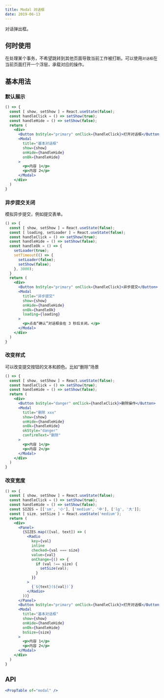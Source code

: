 ```yaml
---
title: Modal 对话框
date: 2019-06-13
---
```


对话弹出框。

## 何时使用
在处理某个事务，不希望跳转到其他页面导致当前工作被打断。可以使用`对话框`在当前页面打开一个浮层，承载对应的操作。

## 基本用法
### 默认展示
```jsx
() => {
  const [ show, setShow ] = React.useState(false);
  const handleClick = () => setShow(true);
  const handleHide = () => setShow(false);
  return (
    <div>
      <Button bsStyle="primary" onClick={handleClick}>打开对话框</Button>
      <Modal
        title="基本对话框"
        show={show}
        onHide={handleHide}
        onOk={handleHide}
      >
        <p>内容 1</p>
        <p>内容 2</p>
      </Modal>
    </div>
  )
}
```

### 异步提交关闭
模拟异步提交，例如提交表单。
```jsx
() => {
  const [ show, setShow ] = React.useState(false);
  const [ loading, setLoader ] = React.useState(false);
  const handleClick = () => setShow(true);
  const handleHide = () => setShow(false);
  const handleOk = () => {
    setLoader(true);
    setTimeout(() => {
      setLoader(false);
      setShow(false);
    }, 3000);
  }
  return (
    <div>
      <Button bsStyle="primary" onClick={handleClick}>异步提交</Button>
      <Modal
        title="异步提交"
        show={show}
        onHide={handleHide}
        onOk={handleOk}
        loading={loading}
      >
        <p>点击“确认”对话框会在 3 秒后关闭。</p>
      </Modal>
    </div>
  )
}
```

### 改变样式
可以改变提交按钮的文本和颜色。比如“删除”场景
```jsx
() => {
  const [ show, setShow ] = React.useState(false);
  const handleClick = () => setShow(true);
  const handleHide = () => setShow(false);
  return (
    <div>
      <Button bsStyle="danger" onClick={handleClick}>删除操作</Button>
      <Modal
        title="删除 xxx"
        show={show}
        onHide={handleHide}
        onOk={handleHide}
        okStyle="danger"
        confirmText="删除"
      >
        <p>内容 1</p>
        <p>内容 2</p>
      </Modal>
    </div>
  )
}
```
### 改变宽度
```jsx
() => {
  const [ show, setShow ] = React.useState(false);
  const handleClick = () => setShow(true);
  const handleHide = () => setShow(false);
  const SIZES = [['sm', '小'], ['medium', '中'], ['lg', '大']];
  const [ size, setSize ] = React.useState('medium');
  return (
    <div>
      <Panel>
        {SIZES.map(([val, text]) => (
          <Radio
            key={val}
            inline
            checked={val === size}
            value={val}
            onChange={() => {
              if (val !== size) {
                setSize(val);
              }
            }}
          >
            {`${text}(${val})`}
          </Radio>
        ))}
      </Panel>
      <Button bsStyle="primary" onClick={handleClick}>打开对话框</Button>
      <Modal
        title="基本对话框"
        show={show}
        onHide={handleHide}
        onOk={handleHide}
        bsSize={size}
      >
        <p>内容 1</p>
        <p>内容 2</p>
      </Modal>
    </div>
  )
}
```


## API
```jsx previewOnly
<PropTable of="modal" />
```